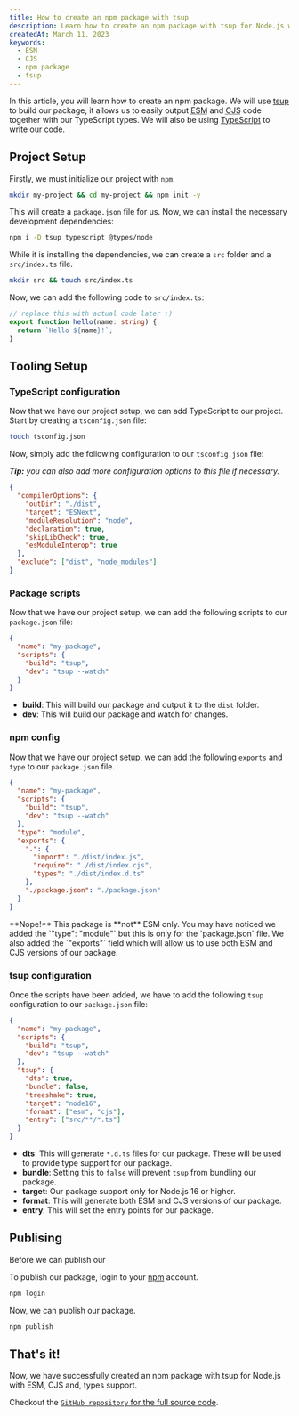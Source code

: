 ```yaml
---
title: How to create an npm package with tsup
description: Learn how to create an npm package with tsup for Node.js with ESM, CJS and, types support.
createdAt: March 11, 2023
keywords:
  - ESM
  - CJS
  - npm package
  - tsup
---
```


In this article, you will learn how to create an npm package. We will use [tsup](https://tsup.egoist.dev/) to build our package, it allows us to easily output <abbr title="ECMAScript modules">ESM</abbr> and <abbr title="CommonJS">CJS</abbr> code together with our TypeScript types. We will also be using [TypeScript](https://www.typescriptlang.org/) to write our code.

## Project Setup

Firstly, we must initialize our project with `npm`.

```bash
mkdir my-project && cd my-project && npm init -y
```

This will create a `package.json` file for us. Now, we can install the necessary development dependencies:

```bash
npm i -D tsup typescript @types/node
```

While it is installing the dependencies, we can create a `src` folder and a `src/index.ts` file.

```bash
mkdir src && touch src/index.ts
```

Now, we can add the following code to `src/index.ts`:

```ts title="src/index.ts"
// replace this with actual code later ;)
export function hello(name: string) {
  return `Hello ${name}!`;
}
```

## Tooling Setup

### TypeScript configuration

Now that we have our project setup, we can add TypeScript to our project. Start by creating a `tsconfig.json` file:

```bash
touch tsconfig.json
```

Now, simply add the following configuration to our `tsconfig.json` file:

_**Tip:** you can also add more configuration options to this file if necessary._

```json title="tsconfig.json"
{
  "compilerOptions": {
    "outDir": "./dist",
    "target": "ESNext",
    "moduleResolution": "node",
    "declaration": true,
    "skipLibCheck": true,
    "esModuleInterop": true
  },
  "exclude": ["dist", "node_modules"]
}
```

### Package scripts

Now that we have our project setup, we can add the following scripts to our `package.json` file:

```json title="package.json" {4-5}
{
  "name": "my-package",
  "scripts": {
    "build": "tsup",
    "dev": "tsup --watch"
  }
}
```

- **build**: This will build our package and output it to the `dist` folder.
- **dev**: This will build our package and watch for changes.

### npm config

Now that we have our project setup, we can add the following `exports` and `type` to our `package.json` file.

```json title="package.json" {7-15}
{
  "name": "my-package",
  "scripts": {
    "build": "tsup",
    "dev": "tsup --watch"
  },
  "type": "module",
  "exports": {
    ".": {
      "import": "./dist/index.js",
      "require": "./dist/index.cjs",
      "types": "./dist/index.d.ts"
    },
    "./package.json": "./package.json"
  }
}
```

<Info title="ESM Only?!">
  **Nope!** This package is **not** ESM only. You may have noticed we added the `"type": "module"`
  but this is only for the `package.json` file. We also added the `"exports"` field which will allow
  us to use both ESM and CJS versions of our package.
</Info>

### tsup configuration

Once the scripts have been added, we have to add the following `tsup` configuration to our `package.json` file:

```json title="package.json" {7-14}
{
  "name": "my-package",
  "scripts": {
    "build": "tsup",
    "dev": "tsup --watch"
  },
  "tsup": {
    "dts": true,
    "bundle": false,
    "treeshake": true,
    "target": "node16",
    "format": ["esm", "cjs"],
    "entry": ["src/**/*.ts"]
  }
}
```

- **dts**: This will generate `*.d.ts` files for our package. These will be used to provide type support for our package.
- **bundle**: Setting this to `false` will prevent `tsup` from bundling our package.
- **target**: Our package support only for Node.js 16 or higher.
- **format**: This will generate both ESM and CJS versions of our package.
- **entry**: This will set the entry points for our package.

## Publising

Before we can publish our

To publish our package, login to your [npm](https://npmjs.com) account.

```bash
npm login
```

Now, we can publish our package.

```bash
npm publish
```

## That's it!

Now, we have successfully created an npm package with tsup for Node.js with ESM, CJS and, types support.

Checkout the [`GitHub repository` for the full source code](https://github.com/Dev-CasperTheGhost/npm-package-tsup).
